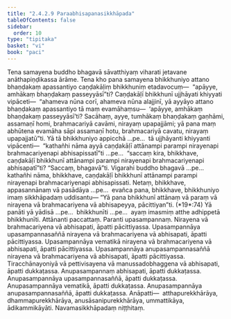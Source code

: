 ```yaml
---
title: "2.4.2.9 Paraabhisapanasikkhāpada"
tableOfContents: false
sidebar:
  order: 10
type: "tipitaka"
basket: "vi"
book: "paci"
---
```



<DynamicBreadcrumb />

<Division number="874" book="paci">

<Paragraph number="2770" book="paci">
Tena samayena buddho bhagavā sāvatthiyaṃ viharati jetavane anāthapiṇḍikassa ārāme. Tena kho pana samayena bhikkhuniyo attano bhaṇḍakaṃ apassantiyo caṇḍakāḷiṃ bhikkhuniṃ etadavocuṃ—  “apāyye, amhākaṃ bhaṇḍakaṃ passeyyāsī”ti? Caṇḍakāḷī bhikkhunī ujjhāyati khiyyati vipāceti—  “ahameva nūna corī, ahameva nūna alajjinī, yā ayyāyo attano bhaṇḍakaṃ apassantiyo tā maṃ evamāhaṃsu—  ‘apāyye, amhākaṃ bhaṇḍakaṃ passeyyāsī’ti? Sacāhaṃ, ayye, tumhākaṃ bhaṇḍakaṃ gaṇhāmi, assamaṇī homi, brahmacariyā cavāmi, nirayaṃ upapajjāmi; yā pana maṃ abhūtena evamāha sāpi assamaṇī hotu, brahmacariyā cavatu, nirayaṃ upapajjatū”ti.
</Paragraph>

<Paragraph number="2771" book="paci">
Yā tā bhikkhuniyo appicchā …pe…  tā ujjhāyanti khiyyanti vipācenti—  “kathañhi nāma ayyā caṇḍakāḷī attānampi parampi nirayenapi brahmacariyenapi abhisapissatī”ti …pe…  “saccaṃ kira, bhikkhave, caṇḍakāḷī bhikkhunī attānampi parampi nirayenapi brahmacariyenapi abhisapatī”ti? “Saccaṃ, bhagavā”ti. Vigarahi buddho bhagavā …pe…  kathañhi nāma, bhikkhave, caṇḍakāḷī bhikkhunī attānampi parampi nirayenapi brahmacariyenapi abhisapissati. Netaṃ, bhikkhave, appasannānaṃ vā pasādāya …pe…  evañca pana, bhikkhave, bhikkhuniyo imaṃ sikkhāpadaṃ uddisantu—
</Paragraph>

</Division>
<Division number="875" book="paci">

<Paragraph number="2772" book="paci">
<Emphasis>“Yā pana bhikkhunī attānaṃ vā paraṃ vā nirayena vā brahmacariyena vā abhisapeyya, pācittiyan”</Emphasis>ti. (*19*:<Emphasis>74</Emphasis>)
</Paragraph>

</Division>
<Division number="876" book="paci">

<Paragraph number="2773" book="paci">
<Emphasis>Yā panā</Emphasis>ti yā yādisā …pe…  <Emphasis>bhikkhunī</Emphasis>ti …pe…  ayaṃ imasmiṃ atthe adhippetā bhikkhunīti.
</Paragraph>

<Paragraph number="2774" book="paci">
<Emphasis>Attānan</Emphasis>ti paccattaṃ. <Emphasis>Paran</Emphasis>ti upasampannaṃ. Nirayena vā brahmacariyena vā abhisapati, āpatti pācittiyassa.
</Paragraph>

</Division>
<Division number="877" book="paci">

<Paragraph number="2775" book="paci">
Upasampannāya upasampannasaññā nirayena vā brahmacariyena vā abhisapati, āpatti pācittiyassa. Upasampannāya vematikā nirayena vā brahmacariyena vā abhisapati, āpatti pācittiyassa. Upasampannāya anupasampannasaññā nirayena vā brahmacariyena vā abhisapati, āpatti pācittiyassa.
</Paragraph>

<Paragraph number="2776" book="paci">
Tiracchānayoniyā vā pettivisayena vā manussadobhaggena vā abhisapati, āpatti dukkaṭassa. Anupasampannaṃ abhisapati, āpatti dukkaṭassa. Anupasampannāya upasampannasaññā, āpatti dukkaṭassa. Anupasampannāya vematikā, āpatti dukkaṭassa. Anupasampannāya anupasampannasaññā, āpatti dukkaṭassa.
</Paragraph>

</Division>
<Division number="878" book="paci">

<Paragraph number="2777" book="paci">
Anāpatti—  atthapurekkhārāya, dhammapurekkhārāya, anusāsanipurekkhārāya, ummattikāya, ādikammikāyāti.

</Paragraph>
</Division>

<Paragraph number="2778" type="center" book="paci">
Navamasikkhāpadaṃ niṭṭhitaṃ.
</Paragraph>